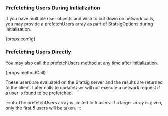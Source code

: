 ### Prefetching Users During Initialization

If you have multiple user objects and wish to cut down on network calls, you may provide a prefetchUsers array as part of StatsigOptions during initialization.

<div>{props.config}</div>

### Prefetching Users Directly

You may also call the prefetchUsers method at any time after initialization.

<div>{props.methodCall}</div>

These users are evaluated on the Statsig server and the results are returned to the client.
Later calls to updateUser will not execute a network request if a user is found to be prefetched.

:::info
The prefetchUsers array is limited to 5 users. If a larger array is given, only the first 5 users will be taken.
:::
